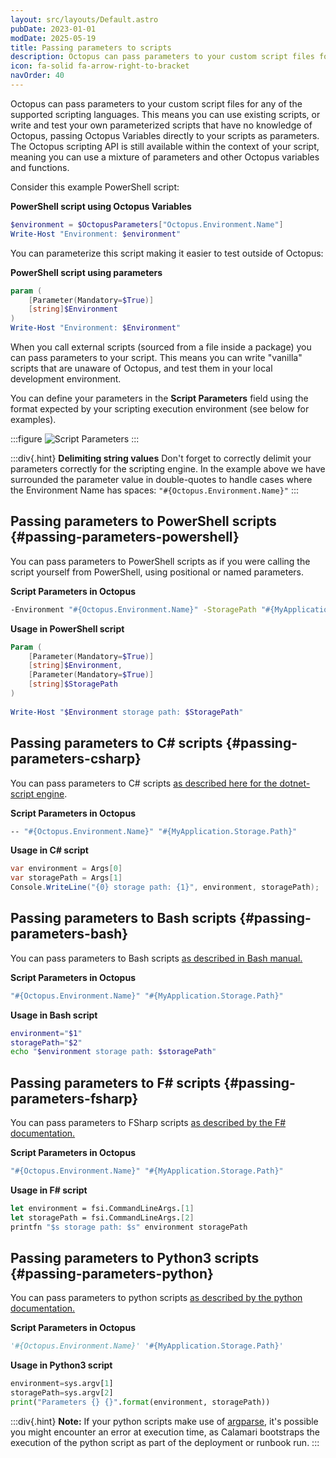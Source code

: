```yaml
---
layout: src/layouts/Default.astro
pubDate: 2023-01-01
modDate: 2025-05-19
title: Passing parameters to scripts
description: Octopus can pass parameters to your custom script files for any of the supported scripting languages.
icon: fa-solid fa-arrow-right-to-bracket
navOrder: 40
---
```



Octopus can pass parameters to your custom script files for any of the supported scripting languages. This means you can use existing scripts, or write and test your own parameterized scripts that have no knowledge of Octopus, passing Octopus Variables directly to your scripts as parameters. The Octopus scripting API is still available within the context of your script, meaning you can use a mixture of parameters and other Octopus variables and functions.

Consider this example PowerShell script:

**PowerShell script using Octopus Variables**

```powershell
$environment = $OctopusParameters["Octopus.Environment.Name"]
Write-Host "Environment: $environment"
```

You can parameterize this script making it easier to test outside of Octopus:

**PowerShell script using parameters**

```powershell
param (
	[Parameter(Mandatory=$True)]
	[string]$Environment
)
Write-Host "Environment: $Environment"
```

When you call external scripts (sourced from a file inside a package) you can pass parameters to your script. This means you can write "vanilla" scripts that are unaware of Octopus, and test them in your local development environment.

You can define your parameters in the **Script Parameters** field using the format expected by your scripting execution environment (see below for examples).

:::figure
![Script Parameters](/docs/img/deployments/custom-scripts/images/script-parameters.png)
:::

:::div{.hint}
**Delimiting string values**
Don't forget to correctly delimit your parameters correctly for the scripting engine. In the example above we have surrounded the parameter value in double-quotes to handle cases where the Environment Name has spaces: `"#{Octopus.Environment.Name}"`
:::

## Passing parameters to PowerShell scripts \{#passing-parameters-powershell}

You can pass parameters to PowerShell scripts as if you were calling the script yourself from PowerShell, using positional or named parameters.

**Script Parameters in Octopus**

```bash
-Environment "#{Octopus.Environment.Name}" -StoragePath "#{MyApplication.Storage.Path}"
```

**Usage in PowerShell script**

```powershell
Param (
	[Parameter(Mandatory=$True)]
	[string]$Environment,
	[Parameter(Mandatory=$True)]
	[string]$StoragePath
)
 
Write-Host "$Environment storage path: $StoragePath"
```

## Passing parameters to C# scripts \{#passing-parameters-csharp}

You can pass parameters to C# scripts [as described here for the dotnet-script engine](https://github.com/dotnet-script/dotnet-script#passing-arguments-to-scripts).

**Script Parameters in Octopus**

```bash
-- "#{Octopus.Environment.Name}" "#{MyApplication.Storage.Path}"
```

**Usage in C# script**

```csharp
var environment = Args[0]
var storagePath = Args[1]
Console.WriteLine("{0} storage path: {1}", environment, storagePath);
```

## Passing parameters to Bash scripts \{#passing-parameters-bash}

You can pass parameters to Bash scripts [as described in Bash manual.](https://www.gnu.org/software/bash/manual/bash.html#Positional-Parameters)

**Script Parameters in Octopus**

```powershell
"#{Octopus.Environment.Name}" "#{MyApplication.Storage.Path}"
```

**Usage in Bash script**

```bash
environment="$1"
storagePath="$2"
echo "$environment storage path: $storagePath"
```

## Passing parameters to F# scripts \{#passing-parameters-fsharp}

You can pass parameters to FSharp scripts [as described by the F# documentation.](https://docs.microsoft.com/en-us/dotnet/fsharp/tools/fsharp-interactive/#using-the-fsi-object-in-f-code)

**Script Parameters in Octopus**

```powershell
"#{Octopus.Environment.Name}" "#{MyApplication.Storage.Path}"
```

**Usage in F# script**

```fsharp
let environment = fsi.CommandLineArgs.[1]
let storagePath = fsi.CommandLineArgs.[2]
printfn "$s storage path: $s" environment storagePath
```

## Passing parameters to Python3 scripts \{#passing-parameters-python}

You can pass parameters to python scripts [as described by the python documentation.](https://docs.python.org/3/tutorial/interpreter.html#argument-passing)

**Script Parameters in Octopus**

```python
'#{Octopus.Environment.Name}' '#{MyApplication.Storage.Path}'
```
**Usage in Python3 script**

```python
environment=sys.argv[1]
storagePath=sys.argv[2]
print("Parameters {} {}".format(environment, storagePath))
```
:::div{.hint}
**Note:** If your python scripts make use of [argparse](https://docs.python.org/3/library/argparse.html), it's possible you might encounter an error at execution time, as Calamari bootstraps the execution of the python script as part of the deployment or runbook run.
:::
